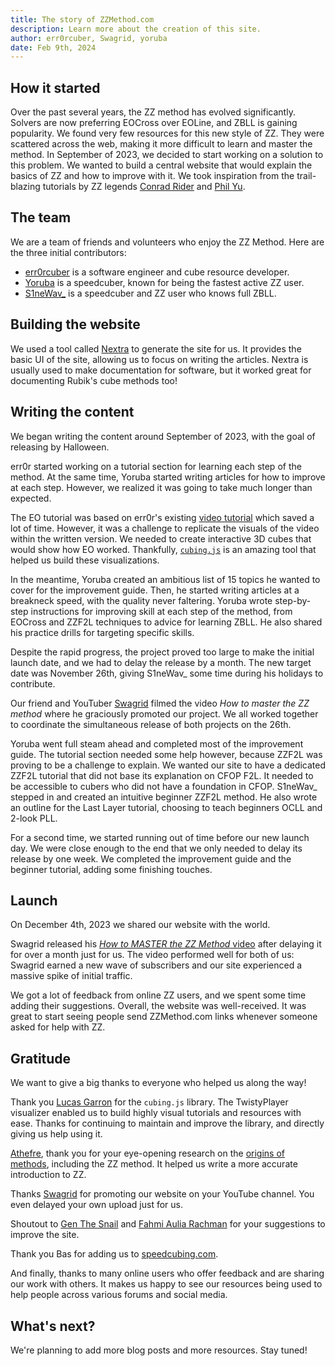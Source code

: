 ```yaml
---
title: The story of ZZMethod.com
description: Learn more about the creation of this site.
author: err0rcuber, Swagrid, yoruba
date: Feb 9th, 2024
---
```



## How it started

Over the past several years, the ZZ method has evolved significantly. Solvers are now preferring EOCross over EOLine, and ZBLL is gaining popularity.
We found very few resources for this new style of ZZ.
They were scattered across the web, making it more difficult to learn and master the method.
In September of 2023, we decided to start working on a solution to this problem. We wanted to build a central website that would explain the basics of ZZ and how to improve with it.
We took inspiration from the trail-blazing tutorials by ZZ legends
[Conrad Rider](http://cube.rider.biz/zz.php) and [Phil Yu](https://www.youtube.com/watch?v=Q9f-uHyHeQs&list=PLD9771CF83F13B110).

## The team

We are a team of friends and volunteers who enjoy the ZZ Method.
Here are the three initial contributors:

- [err0rcuber](https://www.youtube.com/@err0rcuber) is a software engineer and cube resource developer.
- [Yoruba](https://www.youtube.com/@yoruba7807) is a speedcuber, known for being the fastest active ZZ user.
- [S1neWav\_](https://www.youtube.com/@S1neWav_) is a speedcuber and ZZ user who knows full ZBLL.

## Building the website

We used a tool called [Nextra](https://nextra.site/) to generate the site for us.
It provides the basic UI of the site, allowing us to focus on writing the articles.
Nextra is usually used to make documentation for software, but it worked great for documenting Rubik's cube methods too!

## Writing the content

We began writing the content around September of 2023, with the goal of releasing by Halloween.

err0r started working on a tutorial section for learning each step of the method.
At the same time, Yoruba started writing articles for how to improve at each step.
However, we realized it was going to take much longer than expected.

The EO tutorial was based on err0r's existing [video tutorial](https://www.youtube.com/watch?v=fxwVmTI5nGM) which saved a lot of time.
However, it was a challenge to replicate the visuals of the video within the written version.
We needed to create interactive 3D cubes that would show how EO worked.
Thankfully, [`cubing.js`](https://js.cubing.net/cubing/) is an amazing tool that helped us build these visualizations.

<TwistyPlayer
  background="none"
  controlPanel="none"
  experimentalStickering="picture"
  experimentalSprite="/assets/orbits.png"
  experimentalHintSprite="/assets/orbits.png"
/>

In the meantime, Yoruba created an ambitious list of 15 topics he wanted to cover for the improvement guide.
Then, he started writing articles at a breakneck speed, with the quality never faltering.
Yoruba wrote step-by-step instructions for improving skill at each step of the method, from EOCross and ZZF2L techniques to advice for learning ZBLL.
He also shared his practice drills for targeting specific skills.

Despite the rapid progress, the project proved too large to make the initial launch date, and we had to delay the release by a month.
The new target date was November 26th, giving S1neWav_ some time during his holidays to contribute.

Our friend and YouTuber [Swagrid](https://www.youtube.com/@SwagridCubing/) filmed the video _How to master the ZZ method_ where he graciously promoted our project.
We all worked together to coordinate the simultaneous release of both projects on the 26th.

Yoruba went full steam ahead and completed most of the improvement guide.
The tutorial section needed some help however, because ZZF2L was proving to be a challenge to explain.
We wanted our site to have a dedicated ZZF2L tutorial that did not base its explanation on CFOP F2L.
It needed to be accessible to cubers who did not have a foundation in CFOP.
S1neWav\_ stepped in and created an intuitive beginner ZZF2L method.
He also wrote an outline for the Last Layer tutorial, choosing to teach beginners OCLL and 2-look PLL.

For a second time, we started running out of time before our new launch day.
We were close enough to the end that we only needed to delay its release by one week.
We completed the improvement guide and the beginner tutorial, adding some finishing touches.

## Launch

On December 4th, 2023 we shared our website with the world.

Swagrid released his [_How to MASTER the ZZ Method_ video](https://www.youtube.com/watch?v=vNgkGSNssxE) after delaying it for over a month just for us.
The video performed well for both of us: Swagrid earned a new wave of subscribers and our site experienced a massive spike of initial traffic.

We got a lot of feedback from online ZZ users, and we spent some time adding their suggestions.
Overall, the website was well-received.
It was great to start seeing people send ZZMethod.com links whenever someone asked for help with ZZ.

## Gratitude

We want to give a big thanks to everyone who helped us along the way!

Thank you [Lucas Garron](https://garron.net/) for the `cubing.js` library.
The TwistyPlayer visualizer enabled us to build highly visual tutorials and resources with ease.
Thanks for continuing to maintain and improve the library, and directly giving us help using it.

[Athefre](https://sites.google.com/site/athefre), thank you for your eye-opening research on the [origins of methods](https://sites.google.com/view/methodlibrary/home), including the ZZ method.
It helped us write a more accurate introduction to ZZ.

Thanks [Swagrid](https://www.youtube.com/@SwagridCubing/) for promoting our website on your YouTube channel.
You even delayed your own upload just for us.

Shoutout to [Gen The Snail](https://www.youtube.com/@GenTheSnail) and [Fahmi Aulia Rachman](https://www.youtube.com/@UNOFahmiAR) for your suggestions to improve the site.

Thank you Bas for adding us to [speedcubing.com](https://speedcubing.com/CubingTutorials.html).

And finally, thanks to many online users who offer feedback and are sharing our work with others.
It makes us happy to see our resources being used to help people across various forums and social media.

## What's next?

We're planning to add more blog posts and more resources.
Stay tuned!
